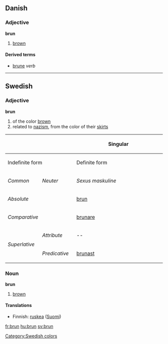 ==Danish==
===Adjective===
'''brun'''

# [[brown]]

====Derived terms====
*[[brune]] ''verb''

----

==Swedish==
===Adjective===
'''brun'''

# of the color [[brown]]
# related to [[nazism]], from the color of their [[skirt]]s

{| border=1 cellspacing=0 
|- bgcolor="#FFFFF0" align=center
! rowspan=3 colspan=2 |
! colspan=4 width=400 | Singular
! rowspan=3 width=100 | Plural
|- bgcolor="#FFFFF0" align=center
! colspan=2 width=200 | Indefinite form
! colspan=2 width=200 | Definite form
|- bgcolor="#FFFFF0" align=center
| width=100 | ''Common''
| width=100 | ''Neuter''
| width=100 | ''Sexus maskuline''
| width=100 | ''Other sexus''
|- align=center
| bgcolor="#FFFFF0" colspan=2 width=120 | ''Absolute''
| [[brun]]
| [[brunt]]
| [[brune]]
| [[bruna]]
| [[bruna]]
|- align=center
| bgcolor="#FFFFF0" colspan=2 | ''Comparative''
| colspan=7 | [[brunare]]
|- align=center
| bgcolor="#FFFFF0" rowspan=2 width=60 | ''Superlative''
| bgcolor="#FFFFF0" width=60 | ''Attribute''
| colspan=2 | --
| [[brunaste]]
| [[brunaste]]
| [[brunaste]]
|- align=center 
| bgcolor="#FFFFF0" width=60 | ''Predicative''
| colspan=5 | [[brunast]]
|}

===Noun===
'''brun'''

# [[brown]]

====Translations====
*Finnish: [[ruskea]] ([[:fi:ruskea|Suomi]])

[[Category:Swedish colors]]

[[fr:brun]]
[[hu:brun]]
[[sv:brun]]